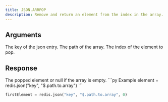 ```yaml
---
title: JSON.ARRPOP
description: Remove and return an element from the index in the array. By default the last element from an array is popped.
---
```


## Arguments

<ParamField body="key" type="string" required>
    The key of the json entry.
</ParamField>
<ParamField body="path" type="string">
    The path of the array.
</ParamField>



<ParamField body="index" type="number" default={-1}>
    The index of the element to pop.
</ParamField>


## Response

<ResponseField type="TValue | null" required>
    The popped element or null if the array is empty.
</ResponseField>

<RequestExample>
```py Example
element = redis.json("key", "$.path.to.array")
```

```py First
firstElement = redis.json("key", "$.path.to.array", 0)
```
</RequestExample>
